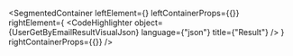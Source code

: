 
<SegmentedContainer
  leftElement={<UserGetByEmailResultDesc />}
  leftContainerProps={{}}
  rightElement={
    <CodeHighlighter
      object={UserGetByEmailResultVisualJson}
      language={"json"}
      title={"Result"}
    />
  }
  rightContainerProps={{}}
/>
